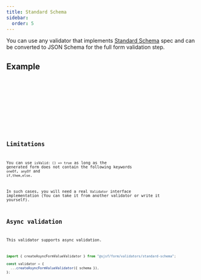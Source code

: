 ```yaml
---
title: Standard Schema
sidebar:
  order: 5
---
```





You can use any validator that implements [Standard Schema](https://standardschema.dev/)
spec and can be converted to JSON Schema for the full form validation step.

## Example

<Tabs>
  <TabItem label="form.svelte">
    <Code code={formCode} lang='svelte' />
  </TabItem>
  <TabItem label="shared.ts">
    <Code code={sharedCode} lang='typescript' />
  </TabItem>
</Tabs>

<FormCard>
  <Form client:only="svelte" />
</FormCard>

## Limitations

You can use `isValid: () => true` as long as the generated form does not contain
the following keywords `oneOf`, `anyOf` and `if,them,else`.

In such cases, you will need a real `Validator` interface implementation
(You can take it from another validator or write it yourself).

## Async validation

This validator supports async validation.

```typescript
import { createAsyncFormValueValidator } from "@sjsf/form/validators/standard-schema";

const validator = {
  ...createAsyncFormValueValidator({ schema }),
};
```